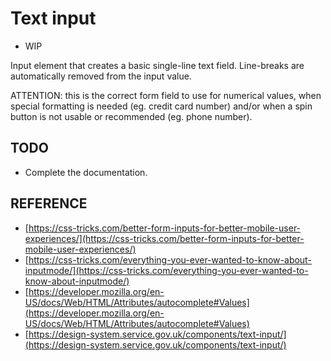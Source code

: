 
<Meta title="Forms/Text input/Overview" />

# Text input

<ul class="tagslist">
  <li class="tagslist__tag tagslist__tag_status_wip">WIP</li>
</ul>

Input element that creates a basic single-line text field.
Line-breaks are automatically removed from the input value.

ATTENTION: this is the correct form field to use for numerical values, when special formatting is needed (eg. credit card number) and/or when a spin button is not usable or recommended (eg. phone number).

## TODO

- Complete the documentation.

## REFERENCE

- [https://css-tricks.com/better-form-inputs-for-better-mobile-user-experiences/](https://css-tricks.com/better-form-inputs-for-better-mobile-user-experiences/)
- [https://css-tricks.com/everything-you-ever-wanted-to-know-about-inputmode/](https://css-tricks.com/everything-you-ever-wanted-to-know-about-inputmode/)
- [https://developer.mozilla.org/en-US/docs/Web/HTML/Attributes/autocomplete#Values](https://developer.mozilla.org/en-US/docs/Web/HTML/Attributes/autocomplete#Values)
- [https://design-system.service.gov.uk/components/text-input/](https://design-system.service.gov.uk/components/text-input/)

